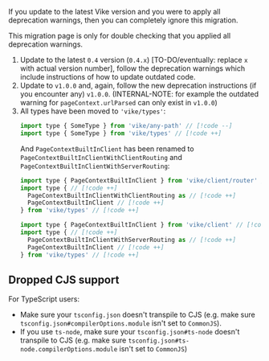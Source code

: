 If you update to the latest Vike version and you were to apply all deprecation warnings, then you can completely ignore this migration.

This migration page is only for double checking that you applied all deprecation warnings.

1. Update to the latest `0.4` version (`0.4.x`) [TO-DO/eventually: replace `x` with actual version number], follow the deprecation warnings which include instructions of how to update outdated code.
1. Update to `v1.0.0` and, again, follow the new deprecation instructions (if you encounter any) `v1.0.0`. (INTERNAL-NOTE: for example the outdated warning for `pageContext.urlParsed` can only exist in `v1.0.0`)
1. All types have been moved to `'vike/types'`:
   ```js
   import type { SomeType } from 'vike/any-path' // [!code --]
   import type { SomeType } from 'vike/types' // [!code ++]
   ```
   And `PageContextBuiltInClient` has been renamed to `PageContextBuiltInClientWithClientRouting` and `PageContextBuiltInClientWithServerRouting`:
   ```js
   import type { PageContextBuiltInClient } from 'vike/client/router' // [!code --]
   import type { // [!code ++]
     PageContextBuiltInClientWithClientRouting as // [!code ++]
     PageContextBuiltInClient // [!code ++]
   } from 'vike/types' // [!code ++]

   import type { PageContextBuiltInClient } from 'vike/client' // [!code --]
   import type { // [!code ++]
     PageContextBuiltInClientWithServerRouting as // [!code ++]
     PageContextBuiltInClient // [!code ++]
   } from 'vike/types' // [!code ++]
   ```

## Dropped CJS support

For TypeScript users:
 - Make sure your `tsconfig.json` doesn't transpile to CJS (e.g. make sure `tsconfig.json#compilerOptions.module` isn't set to `CommonJS`).
 - If you use `ts-node`, make sure your `tsconfig.json#ts-node` doesn't transpile to CJS (e.g. make sure `tsconfig.json#ts-node.compilerOptions.module` isn't set to `CommonJS`)

